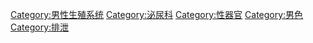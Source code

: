 {{Commonscat|Penis}}

[[Category:男性生殖系统|Category:男性生殖系统]]
[[Category:泌尿科|Category:泌尿科]]
[[Category:性器官|Category:性器官]]
[[Category:男色|Category:男色]]
[[Category:排泄|Category:排泄]]